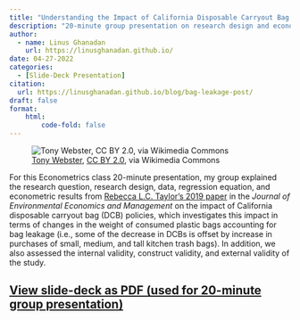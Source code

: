 ```yaml
---
title: "Understanding the Impact of California Disposable Carryout Bag Policies"
description: "20-minute group presentation on research design and econometric results from Rebecca L.C. Taylor’s 2019 paper in the Journal of Environmental Economics and Management."
author: 
  - name: Linus Ghanadan
    url: https://linusghanadan.github.io/
date: 04-27-2022
categories:
  - [Slide-Deck Presentation]
citation:
  url: https://linusghanadan.github.io/blog/bag-leakage-post/
draft: false
format:
    html:
        code-fold: false
---
```


![[Tony Webster](https://commons.wikimedia.org/wiki/File:Are_you_reusable_bag_ready_-_Target_Portland_plastic_bag_ban_ordinance_(16803680204).jpg), [CC BY 2.0](https://creativecommons.org/licenses/by/2.0/deed.en), via Wikimedia Commons](bag.jpeg)

For this Econometrics class 20-minute presentation, my group explained the research question, research design, data, regression equation, and econometric results from [Rebecca L.C. Taylor's 2019 paper](https://www.sciencedirect.com/science/article/abs/pii/S0095069618305291) in the *Journal of Environmental Economics and Management* on the impact of California disposable carryout bag (DCB) policies, which investigates this impact in terms of changes in the weight of consumed plastic bags accounting for bag leakage (i.e., some of the decrease in DCBs is offset by increase in purchases of small, medium, and tall kitchen trash bags). In addition, we also assessed the internal validity, construct validity, and external validity of the study.

## [View slide-deck as PDF (used for 20-minute group presentation)](econometrics-presentation.pdf)
